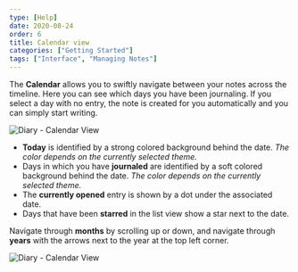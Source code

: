 ```yaml
---
type: [Help]
date: 2020-08-24
order: 6
title: Calendar view
categories: ["Getting Started"]
tags: ["Interface", "Managing Notes"]
---
```



The **Calendar** <Icon icon="calendar" size="20" /> allows you to swiftly navigate between your notes across the timeline. Here you can see which days you have been journaling. If you select a day with no entry, the note is created for you automatically and you can simply start writing.

![Diary - Calendar View](./calendar.png)

- **Today** is identified by a strong colored background behind the date. *The color depends on the currently selected theme.*
- Days in which you have **journaled** are identified by a soft colored background behind the date. *The color depends on the currently selected theme.*
- The **currently opened** entry is shown by a dot under the associated date.
- Days that have been **starred** in the list view show a star next to the date.

Navigate through **months** by scrolling up or down, and navigate through **years** with the arrows next to the year at the top left corner.

![Diary - Calendar View](./calendar-ios.jpeg)